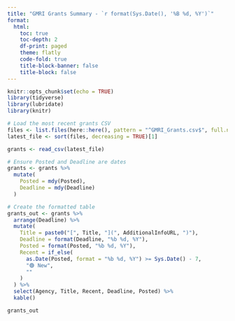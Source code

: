 ```yaml
---
title: "GMRI Grants Summary - `r format(Sys.Date(), '%B %d, %Y')`"
format:
  html:
    toc: true
    toc-depth: 2
    df-print: paged
    theme: flatly
    code-fold: true
    title-block-banner: false
    title-block: false
---
```


```r
knitr::opts_chunk$set(echo = TRUE)
library(tidyverse)
library(lubridate)
library(knitr)
```

```r
# Load the most recent grants CSV
files <- list.files(here::here(), pattern = "^GMRI_Grants.csv$", full.names = TRUE)
latest_file <- sort(files, decreasing = TRUE)[1]

grants <- read_csv(latest_file)

# Ensure Posted and Deadline are dates
grants <- grants %>%
  mutate(
    Posted = mdy(Posted),
    Deadline = mdy(Deadline)
  )

# Create the formatted table
grants_out <- grants %>%
  arrange(Deadline) %>%
  mutate(
    Title = paste0("[", Title, "](", AdditionalInfoURL, ")"),
    Deadline = format(Deadline, "%b %d, %Y"),
    Posted = format(Posted, "%b %d, %Y"),
    Recent = if_else(
      as.Date(Posted, format = "%b %d, %Y") >= Sys.Date() - 7,
      "🟢 New",
      ""
    )
  ) %>%
  select(Agency, Title, Recent, Deadline, Posted) %>%
  kable()
```

```r
grants_out
```
